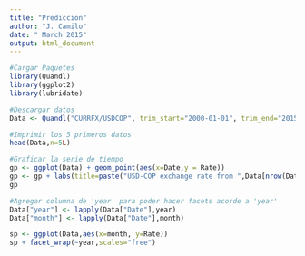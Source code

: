 ```yaml
---
title: "Prediccion"
author: "J. Camilo"
date: " March 2015"
output: html_document
---
```



```r
#Cargar Paquetes
library(Quandl)
library(ggplot2)
library(lubridate)
```

```r
#Descargar datos
Data <- Quandl("CURRFX/USDCOP", trim_start="2000-01-01", trim_end="2015-02-23")
```

```r
#Imprimir los 5 primeros datos
head(Data,n=5L)
```


```r
#Graficar la serie de tiempo
gp <- ggplot(Data) + geom_point(aes(x=Date,y = Rate))
gp <- gp + labs(title=paste("USD-COP exchange rate from ",Data[nrow(Data),1]," to ",Data[1,1]))
gp
```

```r
#Agregar columna de 'year' para poder hacer facets acorde a 'year'
Data["year"] <- lapply(Data["Date"],year)
Data["month"] <- lapply(Data["Date"],month)

sp <- ggplot(Data,aes(x=month, y=Rate))
sp + facet_wrap(~year,scales="free")
```